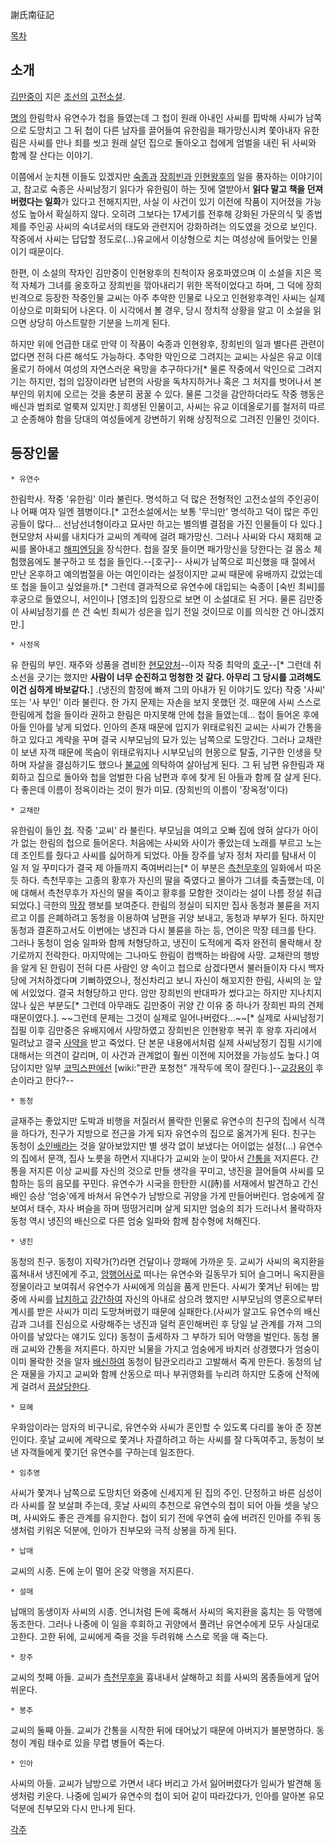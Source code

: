 謝氏南征記

[[목차]]
== 소개 ==
[[김만중]]이 지은 [[조선]]의 [[고전소설]].

[[명]]의 한림학사 유연수가 첩을 들였는데 그 첩이 원래 아내인 사씨를 핍박해 사씨가 남쪽으로 도망치고 그 뒤 첩이 다른 남자를 끌어들여 유한림을 패가망신시켜 쫓아내자 유한림은 사씨를 만나 죄를 씻고 원래 살던 집으로 돌아오고 첩에게 엄벌을 내린 뒤 사씨와 함께 잘 산다는 이야기.

이쯤에서 눈치챈 이들도 있겠지만 [[숙종]]과 [[장희빈]]과 [[인현왕후]]의 일을 풍자하는 이야기이고, 참고로 숙종은 사씨남정기 읽다가 유한림이 하는 짓에 열받아서 '''읽다 말고 책을 던져버렸다는 일화'''가 있다고 전해지지만, 사실 이 사건이 있기 이전에 작품이 지어졌을 가능성도 높아서 확실하지 않다. 오히려 그보다는 17세기를 전후해 강화된 가문의식 및 종법제를 주인공 사씨의 숙녀로서의 태도와 관련지어 강화하려는 의도였을 것으로 보인다. 작중에서 사씨는 답답할 정도로(...)유교에서 이상형으로 치는 여성상에 들어맞는 인물이기 때문이다.

한편, 이 소설의 작자인 김만중이 인현왕후의 친척이자 옹호파였으며 이 소설을 지은 목적 자체가 그녀를 옹호하고 장희빈을 깎아내리기 위한 목적이었다고 하며, 그 덕에 장희빈격으로 등장한 작중인물 교씨는 아주 추악한 인물로 나오고 인현왕후격인 사씨는 실제 이상으로 미화되어 나온다. 이 시각에서 볼 경우, 당시 정치적 상황을 알고 이 소설을 읽으면 상당히 아스트랄한 기분을 느끼게 된다. 

하지만 위에 언급한 대로 만약 이 작품이 숙종과 인현왕후, 장희빈의 일과 별다른 관련이 없다면 전혀 다른 해석도 가능하다. 추악한 악인으로 그려지는 교씨는 사실은 유교 이데올로기 하에서 여성의 자연스러운 욕망을 추구하다가[* 물론 작중에서 악인으로 그려지기는 하지만, 첩의 입장이라면 남편의 사랑을 독차지하거나 혹은 그 처지를 벗어나서 본부인의 위치에 오르는 것을 충분히 꿈꿀 수 있다. 물론 그것을 감안하더라도 작중 행동은 배신과 범죄로 얼룩져 있지만.] 희생된 인물이고, 사씨는 유교 이데올로기를 철저히 따르고 순종해야 함을 당대의 여성들에게 강변하기 위해 상징적으로 그려진 인물인 것이다.

== 등장인물 ==
 * 유연수
한림학사. 작중 '유한림' 이라 불린다. 명석하고 덕 많은 전형적인 고전소설의 주인공이나 어째 여자 일엔 젬병이다.[* 고전소설에서는 보통 '무늬만' 명석하고 덕이 많은 주인공들이 많다... 선남선녀형이라고 묘사만 하고는 별의별 결점을 가진 인물들이 다 있다.] 현모양처 사씨를 내치다가 교씨의 계략에 걸려 패가망신. 그러나 사씨와 다시 재회해 교씨를 몰아내고 [[해피엔딩]]을 장식한다. 첩을 잘못 들이면 패가망신을 당한다는 걸 몸소 체험했음에도 불구하고 또 첩을 들인다.--[호구]-- 사씨가 남쪽으로 피신했을 때 절에서 만난 온후하고 예의범절을 아는 여인이라는 설정이지만 교씨 때문에 유배까지 갔었는데 또 첩을 들이고 싶었을까.[* 그런데 결과적으로 유연수에 대입되는 숙종이 [숙빈 최씨]를 후궁으로 들였으니, 서인이나 [영조]의 입장으로 보면 이 소설대로 된 거다. 물론 김만중이 사씨남정기를 쓴 건 숙빈 최씨가 성은을 입기 전일 것이므로 이를 의식한 건 아니겠지만.]

 * 사정옥
유 한림의 부인. 재주와 성품을 겸비한 [[현모양처]]--이자 작중 최악의 [[호구]]--[* 그런데 취소선을 긋기는 했지만 '''사람이 너무 순진하고 멍청한 것 같다. 아무리 그 당시를 고려해도 이건 심하게 바보같다.'''] .(냉진의 함정에 빠져 그의 아내가 된 이야기도 있다) 작중 '사씨' 또는 '사 부인' 이라 불린다. 한 가지 문제는 자손을 보지 못했던 것. 때문에 사씨 스스로 한림에게 첩을 들이라 권하고 한림은 마지못해 안에 첩을 들였는데... 첩이 들어온 후에 아들 인아를 낳게 되었다. 인아의 존재 때문에 입지가 위태로워진 교씨는 사씨가 간통을 하고 있다고 계략을 꾸며 결국 시부모님의 묘가 있는 남쪽으로 도망간다. 그러나 교채란이 보낸 자객 때문에 목숨이 위태로워지나 시부모님의 현몽으로 탈출, 기구한 인생을 탓하며 자살을 결심하기도 했으나 [[불교]]에 의탁하여 살아남게 된다. 그 뒤 남편 유한림과 재회하고 집으로 돌아와 첩을 엄벌한 다음 남편과 후에 찾게 된 아들과 함께 잘 살게 된다. 다 좋은데 이름이 정옥이라는 것이 뭔가 미묘. (장희빈의 이름이 '장옥정'이다)

 * 교채란
유한림이 들인 [[첩]]. 작중 '교씨' 라 불린다. 부모님을 여의고 오빠 집에 얹혀 살다가 아이가 없는 한림의 첩으로 들어온다. 처음에는 사씨와 사이가 좋았는데 노래를 부르고 노는데 조인트를 줬다고 사씨를 싫어하게 되었다. 아들 장주를 낳자 정처 자리를 탐내서 이 일 저 일 꾸미다가 결국 제 아들까지 죽여버리는[* 이 부분은 [[측천무후]]의 일화에서 따온 듯 하다. 측천무후는 고종의 황후가 자신의 딸을 죽였다고 몰아가 그녀를 축출했는데, 이에 대해서 측천무후가 자신의 딸을 죽이고 황후를 모함한 것이라는 설이 나름 정설 취급되었다.] 극한의 [[막장]] 행보를 보여준다.
한림의 정실이 되지만 집사 동청과 불륜을 저지르고 이를 은폐하려고 동청을 이용하여 남편을 귀양 보내고, 동청과 부부가 된다. 하지만 동청과 결혼하고서도 이번에는 냉진과 다시 불륜을 하는 등, 연이은 막장 테크를 탄다. 그러나 동청이 엄숭 일파와 함께 처형당하고, 냉진이 도적에게 죽자 완전히 몰락해서 창기로까지 전락한다.
마지막에는 그나마도 한림이 컴백하는 바람에 사망. 교채란의 행방을 알게 된 한림이 전혀 다른 사람인 양 속이고 첩으로 삼겠다면서 불러들이자 다시 백자당에 거처하겠다며 기뻐하였으나, 정신차리고 보니 자신이 해꼬지한 한림, 사씨의 눈 앞에 서있었다. 결국 처형당하고 만다.
암만 장희빈의 반대파가 썼다고는 하지만 지나치지 않나 싶은 부분도[* 그런데 아무래도 김만중이 귀양 간 이유 중 하나가 장희빈 파의 견제 때문이였다.]. ~~그런데 문제는 그것이 실제로 일어나버렸다...~~[* 실제로 사씨남정기 집필 이후 김만중은 유배지에서 사망하였고 장희빈은 인현왕후 복귀 후 왕후 자리에서 밀려났고 결국 [[사약]]을 받고 죽었다. 단 본문 내용에서처럼 실제 사씨남정기 집필 시기에 대해서는 의견이 갈리며, 이 사건과 관계없이 훨씬 이전에 지어졌을 가능성도 높다.] 여담이지만 일부 [[코믹스판]]에선 [wiki:"판관 포청천" 개작두에 목이 잘린다.]--[[교강용]]이 후손이라고 한다?--

 * 동청
글재주는 좋았지만 도박과 비행을 저질러서 몰락한 인물로 유연수의 친구의 집에서 식객을 하다가, 친구가 지방으로 전근을 가게 되자 유연수의 집으로 옮겨가게 된다. 친구는 동청이 [[소인배]]라는 것을 알아보았지만 별 생각 없이 보냈다는 어이없는 설정(...)
유연수의 집에서 문객, 집사 노릇을 하면서 지내다가 교씨와 눈이 맞아서 [[간통]]을 저지른다. 간통을 저지른 이상 교씨를 자신의 것으로 만들 생각을 꾸미고, 냉진을 끌어들여 사씨를 모함하는 등의 음모를 꾸민다. 유연수가 시국을 한탄한 시(詩)를 서재에서 발견하고 간신배인 승상 '엄숭'에게 바쳐서 유연수가 남방으로 귀양을 가게 만들어버린다.
엄숭에게 잘 보여서 태수, 자사 벼슬을 하며 떵떵거리며 살게 되지만 엄숭의 죄가 드러나서 몰락하자 동청 역시 냉진의 배신으로 다른 엄숭 일파와 함께 참수형에 처해진다.

 * 냉진
동청의 친구. 동청이 지략가(?)라면 건달이나 깡패에 가까운 듯. 교씨가 사씨의 옥지환을 훔쳐내서 냉진에게 주고, [[암행어사]]로 떠나는 유연수와 길동무가 되어 슬그머니 옥지환을 정물이라고 보여줘서 유연수가 사씨에게 의심을 품게 만든다.
사씨가 쫓겨난 뒤에는 밤중에 사씨를 [[납치]]하고 [[강간]]하여 자신의 아내로 삼으려 했지만 시부모님의 영혼으로부터 계시를 받은 사씨가 미리 도망쳐버렸기 때문에 실패한다.(사씨가 알고도 유연수의 배신감과 그녀를 진심으로 사랑해주는 냉진과 덜컥 혼인해버린 후 당일 날 관계를 가져 그의 아이를 낳았다는 얘기도 있다)
동청이 출세하자 그 부하가 되어 악행을 벌인다. 동청 몰래 교씨와 간통을 저지른다. 하지만 뇌물을 가지고 엄숭에게 바치러 상경했다가 엄숭이 이미 몰락한 것을 알자 [[배신]]하여 동청이 탐관오리라고 고발해서 죽게 만든다. 동청의 남은 재물을 가지고 교씨와 함께 산동으로 떠나 부귀영화를 누리려 하지만 도중에 산적에게 걸려서 [[끔살]]당한다.

 * 묘혜

우화암이라는 암자의 비구니로, 유연수와 사씨가 혼인할 수 있도록 다리를 놓아 준 장본인이다. 훗날 교씨에 계략으로 쫓겨나 자결하려고 하는 사씨를 잘 다독여주고, 동청이 보낸 자객들에게 쫓기던 유연수를 구하는데 일조한다.

 * 임추영

사씨가 쫓겨나 남쪽으로 도망치던 와중에 신세지게 된 집의 주인. 단정하고 바른 심성이라 사씨를 잘 보살펴 주는데, 훗날 사씨의 추천으로 유연수의 첩이 되어 아들 셋을 낳으며, 사씨와도 좋은 관계를 유지한다. 첩이 되기 전에 우연히 숲에 버려진 인아를 주워 동생처럼 키워온 덕분에, 인아가 친부모와 극적 상봉을 하게 된다. 

 * 납매

교씨의 시종. 돈에 눈이 멀어 온갖 악행을 저지른다.

 * 설매

납매의 동생이자 사씨의 시종. 언니처럼 돈에 혹해서 사씨의 옥지환을 훔치는 등 악행에 동조한다. 그러나 나중에 이 일을 후회하고 귀양에서 풀려난 유연수에게 모두 사실대로 고한다. 고한 뒤에, 교씨에게 죽을 것을 두려워해 스스로 목을 매 죽는다. 

 * 장주
교씨의 첫째 아들. 교씨가 [[측천무후]]을 흉내내서 살해하고 죄를 사씨의 몸종들에게 덮어쒸운다.

 * 봉추
교씨의 둘째 아들. 교씨가 간통을 시작한 뒤에 태어났기 때문에 아버지가 불분명하다. 동청이 계림 태수로 있을 무렵 병들어 죽는다.

 * 인아
사씨의 아들. 교씨가 남방으로 가면서 내다 버리고 가서 잃어버렸다가 임씨가 발견해 동생처럼 키운다. 나중에 임씨가 유연수의 첩이 되어 같이 따라갔다가, 인아를 알아본 유모 덕분에 친부모와 다시 만나게 된다.

[[각주]]
